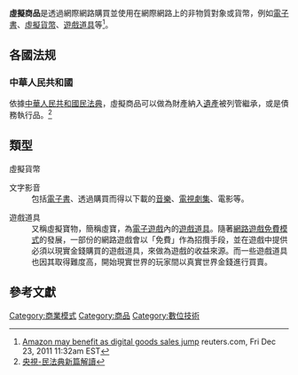 '''虛擬商品'''是透過網際網路購買並使用在網際網路上的非物質對象或貨幣，例如[[電子書|電子書]]、[[虛擬貨幣|虛擬貨幣]]、[[遊戲道具|遊戲道具]]等<ref>[http://www.reuters.com/article/2011/12/23/us-amazon-digitalgoods-idUSTRE7BM12J20111223 Amazon may benefit as digital goods sales jump] {{Wayback|url=http://www.reuters.com/article/2011/12/23/us-amazon-digitalgoods-idUSTRE7BM12J20111223 |date=20150924161231 }} reuters.com, Fri Dec 23, 2011 11:32am EST</ref>。

==各國法规==
===中華人民共和國===
依據[[中華人民共和國民法典|中華人民共和國民法典]]，虛擬商品可以做為財產納入[[遺產|遺產]]被列管繼承，或是債務執行品。<ref>[https://tv.cctv.com/2021/02/16/VIDEW0K5tr1nLHwEV158wc2F210216.shtml 央視-民法典新篇解讀]</ref>

==類型==
;虛擬貨幣

;文字影音
:包括[[電子書|電子書]]、透過購買而得以下載的[[數位音樂下載|音樂]]、[[網路電視|電視劇集]]、電影等。

;遊戲道具
:又稱虛擬寶物，簡稱虛寶，為[[電子遊戲|電子遊戲]]內的[[遊戲道具|遊戲道具]]。隨著[[網路遊戲免費模式|網路遊戲免費模式]]的發展，一部份的網路遊戲會以「免費」作為招攬手段，並在遊戲中提供必須以現實金錢購買的遊戲道具，來做為遊戲的收益來源。而一些遊戲道具也因其取得難度高，開始現實世界的玩家間以真實世界金錢進行買賣。

==參考文獻==
<references />

[[Category:商業模式|Category:商業模式]]
[[Category:商品|Category:商品]]
[[Category:數位技術|Category:數位技術]]